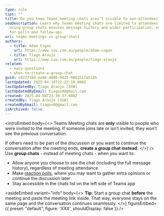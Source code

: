 ```yaml
---
type: rule
tips: ""
title: Do you know Teams meeting chats aren’t visible to non-attendees?
seoDescription: Learn why Teams meeting chats are limited to attendees and how
  using group chats ensures message history and wider participation, especially
  for polls and follow-ups.
uri: teams-meetings-vs-group-chats
authors:
  - title: Adam Cogan
    url: https://www.ssw.com.au/people/adam-cogan
  - title: Tiago Araujo
    url: https://www.ssw.com.au/people/tiago-araujo
related:
  - easy-questions
  - when-to-create-a-group-chat
guid: c02271bd-ea8e-4806-9d21-9082b1fa51d5
lastUpdated: 2025-04-14T22:22:19.000Z
lastUpdatedBy: Tiago Araújo [SSW]
lastUpdatedByEmail: tiagov8@gmail.com
created: 2025-04-08T23:39:37.000Z
createdBy: Tiago Araújo [SSW]
createdByEmail: tiagov8@gmail.com
isArchived: false
---
```

<introEmbed
  body={<>
Teams Meeting chats are **only** visible to people who were invited to the meeting. If someone joins late or isn’t invited, they won’t see the previous conversation.

If others need to be part of the discussion or you want to continue the conversation after the meeting ends, **create a group chat instead**.
  </>}
/>
Use **group chats** - instead of meeting chats - when you want to:

* Allow anyone you choose to see the chat (including the full message history), regardless of meeting attendance
* Make [reaction polls](/easy-questions/#ask-for-reactions-for-multiple-options), where you may want to gather extra opinions or continue the discussion later
* Stay accessible in the chats list on the left side of Teams app

<asideEmbed
  variant="info"
  body={<>
    **Tip:** Start a group chat **before** the meeting and paste the meeting link inside. That way, everyone stays on the same page and the conversation continues seamlessly.
  </>}
  figureEmbed={{
    preset: "default",
    figure: 'XXX',
    shouldDisplay: false
  }}
/>
